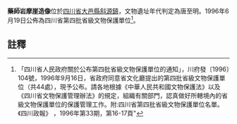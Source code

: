 {{msg:四川省文物保護單位
|名稱 = 藥師岩摩崖造像
|編號 = 10
|圖片 = 
|級別 = S4
|分類 = 
|時代 = [[唐代|唐代]]至[[明代|明代]]
|地点 = [[四川省|四川省]][[大邑縣|大邑縣]][[斜源鎮|斜源鎮]]
|坐標 =
|登錄 = 1996年6月19日
}}
'''藥師岩摩崖造像'''位於[[四川省|四川省]][[大邑縣|大邑縣]][[斜源鎮|斜源鎮]]，文物遺址年代判定為唐至明。1996年6月19日公佈為四川省第四批省級文物保護單位<ref>「四川省人民政府關於公布第四批省級文物保護單位的通知」，川府發〔1996〕104號，1996年9月16日，省政府同意省文化廳提出的第四批省級文物保護單位（共44處），現予公布。請各地根據《中華人民共和國文物保護法》以及《四川省文物保護管理辦法》的規定，組織有關部門，認真做好所轄境內的省級文物保護單位的保護管理工作。附:四川省第四批省級文物保護單位名單。《四川政報》 ，1996年第33期，第16-17頁"</ref>。
==註釋==
{{reflist}}
{{文物保護單位小作品}}
